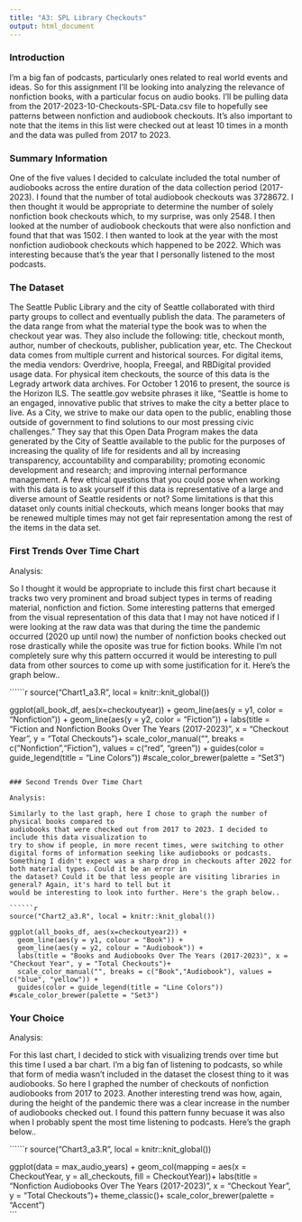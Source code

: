 ```yaml
---
title: "A3: SPL Library Checkouts"
output: html_document
---
```


### Introduction

I'm a big fan of podcasts, particularly ones related to real world events and ideas. So for this assignment I'll be looking into analyzing the relevance of nonfiction books, with a particular focus on audio books. I'll be pulling data from the 2017-2023-10-Checkouts-SPL-Data.csv file to hopefully see patterns between nonfiction and audiobook checkouts. It's also important to note that the items in this list were checked out at least 10 times in a month and the data was 
pulled from 2017 to 2023.

### Summary Information


One of the five values I decided to calculate included the total number of audiobooks across
the entire duration of the data collection period (2017-2023). I found that the number of
total audiobook checkouts was 3728672. I then thought it would be appropriate to determine
the number of solely nonfiction book checkouts which, to my surprise, was only 2548. 
I then looked at the number of audiobook checkouts that were also nonfiction and found that that was
1502. I then wanted to look at the year with the most nonfiction audiobook checkouts which
happened to be 2022. Which was interesting because that's the year that I personally
listened to the most podcasts.

### The Dataset


The Seattle Public Library and the city of Seattle collaborated with third party groups
to collect and eventually publish the data. The parameters of the data range from what the material type the book was to when the checkout year was. They also include the following: title, checkout month, author, number of checkouts, publisher, publication year, etc. The Checkout data comes from multiple current and historical sources. For digital items, the media vendors: Overdrive, hoopla, Freegal, and RBDigital provided usage data. For physical item checkouts, the source of this data is the Legrady artwork data archives. For October 1 2016 to present, the source is the Horizon ILS. The seattle.gov website phrases it like, "Seattle is home to an engaged, innovative public that strives to make the city a better place to live. As a City, we strive to make our data open to the public, enabling those outside of government to find solutions to our most pressing civic challenges." They say that this Open Data Program makes the data generated by the City of Seattle available to the public for the purposes of increasing the quality of life for residents and all by increasing transparency, accountability and comparability; promoting economic development and research; and improving internal performance management. A few ethical questions that you could pose when working with this data is to ask 
yourself if this data is representative of a large and diverse amount of Seattle residents or not? Some limitations is that this dataset only counts initial checkouts, which means longer books that may be renewed multiple times may not get fair representation among the rest of the items in the data set.

### First Trends Over Time Chart

Analysis: 

So I thought it would be appropriate to include this first chart because it tracks two very prominent
and broad subject types in terms of reading material, nonfiction and fiction. Some interesting
patterns that emerged from the visual representation of this data that I may not have noticed if I were 
looking at the raw data was that during the time the pandemic occurred (2020 up until now) the number 
of nonfiction books checked out rose drastically while the oposite was true for fiction books.
While I'm not completely sure why this pattern occurred it would be interesting to pull data from 
other sources to come up with some justification for it. Here's the graph below.. 


``````r
source("Chart1_a3.R", local = knitr::knit_global())

ggplot(all_book_df, aes(x=checkoutyear)) +
  geom_line(aes(y = y1, color = "Nonfiction")) +
  geom_line(aes(y = y2, color = "Fiction")) +
  labs(title = "Fiction and Nonfiction Books Over The Years (2017-2023)", x = "Checkout Year", y = "Total Checkouts")+
  scale_color_manual("", breaks = c("Nonfiction","Fiction"), values = c("red", "green")) +
  guides(color = guide_legend(title = "Line Colors"))
#scale_color_brewer(palette = "Set3")
```

### Second Trends Over Time Chart

Analysis:

Similarly to the last graph, here I chose to graph the number of physical books compared to 
audiobooks that were checked out from 2017 to 2023. I decided to include this data visualization to 
try to show if people, in more recent times, were switching to other digital forms of information seeking like audiobooks or podcasts.
Something I didn't expect was a sharp drop in checkouts after 2022 for both material types. Could it be an error in
the dataset? Could it be that less people are visiting libraries in general? Again, it's hard to tell but it 
would be interesting to look into further. Here's the graph below..

``````r
source("Chart2_a3.R", local = knitr::knit_global())

ggplot(all_books_df, aes(x=checkoutyear2)) +
  geom_line(aes(y = y1, colour = "Book")) +
  geom_line(aes(y = y2, colour = "Audiobook")) +
  labs(title = "Books and Audiobooks Over The Years (2017-2023)", x = "Checkout Year", y = "Total Checkouts")+
  scale_color_manual("", breaks = c("Book","Audiobook"), values = c("blue", "yellow")) +
  guides(color = guide_legend(title = "Line Colors"))
#scale_color_brewer(palette = "Set3")
```

### Your Choice

Analysis:

For this last chart, I decided to stick with visualizing trends over time but this time I used
a bar chart. I'm a big fan of listening to podcasts, so while that form of media wasn't included in the 
dataset the closest thing to it was audiobooks. So here I graphed the number of checkouts of nonfiction 
audiobooks from 2017 to 2023. Another interesting trend was how, again, during the height of the 
pandemic there was a clear increase in the number of audiobooks checked out. I found this pattern 
funny becuase it was also when I probably spent the most time listening to podcasts. Here's
the graph below.. 


``````r
source("Chart3_a3.R", local = knitr::knit_global())

ggplot(data = max_audio_years) +
  geom_col(mapping = aes(x = CheckoutYear, y = all_checkouts, fill = CheckoutYear))+
  labs(title = "Nonfiction Audiobooks Over The Years (2017-2023)", x = "Checkout Year", y = "Total Checkouts")+
  theme_classic()+
  scale_color_brewer(palette = "Accent")  
```


